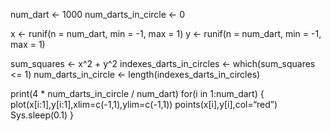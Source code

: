num_dart <- 1000
num_darts_in_circle <- 0

x <- runif(n = num_dart, min = -1, max = 1)
y <- runif(n = num_dart, min = -1, max = 1)

sum_squares <- x^2 + y^2
indexes_darts_in_circles <- which(sum_squares <= 1)
num_darts_in_circle <- length(indexes_darts_in_circles)

print(4 * num_darts_in_circle / num_dart)
for(i in 1:num_dart) {
  plot(x[i:1],y[i:1],xlim=c(-1,1),ylim=c(-1,1))
  points(x[i],y[i],col="red")
  Sys.sleep(0.1)
}
